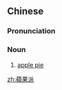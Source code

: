 {{also|苹果派}}
==Chinese==
{{zh-forms|s=苹果派|type=21}}

===Pronunciation===
{{zh-pron
|m=píngguǒpài
|cat=n
}}

===Noun===
{{zh-noun}}

# [[apple pie]]

[[zh:蘋果派]]